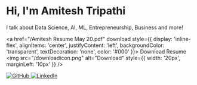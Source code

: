 # Hi, I'm Amitesh Tripathi

I talk about Data Science, AI, ML, Entrepreneurship, Business and more!

<a href="/Amitesh Resume May 20.pdf" download style={{ display: 'inline-flex', alignItems: 'center', justifyContent: 'left', backgroundColor: 'transparent', textDecoration: 'none', color: '#000' }}>
  Download Resume
  <img src="/downloadicon.png" alt="Download" style={{ width: '20px', marginLeft: '10px' }} />
</a>


<div style={{ display: 'flex', justifyContent: 'left', gap: '1rem' }}>
  <a href="https://github.com/theamiteshtripathi" target="_blank" rel="noopener noreferrer">
    <img src="/githublogo.png" alt="GitHub" style={{ width: '40px' }} />
  </a>
  <a href="https://linkedin.com/in/theamiteshtripathi" target="_blank" rel="noopener noreferrer">
    <img src="/linkedinlogo.png" alt="LinkedIn" style={{ width: '40px' }} />
  </a>
</div>



